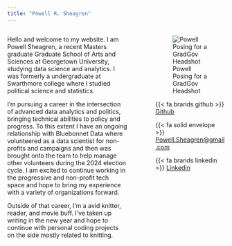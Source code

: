 ```yaml
---
title: "Powell R. Sheagren"
---
```


:::: {.columns}

::: {.column width="60%"}

Hello and welcome to my website. I am Powell Sheagren, a recent Masters graduate Graduate School of Arts and Sciences at Georgetown University, studying data science and analytics. I was formerly a undergraduate at Swarthmore college where I studied political science and statistics.

I'm pursuing a career in the intersection of advanced data analytics and politics, bringing technical abilities to policy and progress. To this extent I have an ongoing relationship with Bluebonnet Data where volunteered as a data scientist for non-profits and campaigns and then was brought onto the team to help manage other volunteers during the 2024 election cycle. I am excited to continue working in the progressive and non-profit tech space and hope to bring my experience with a variety of organizations forward. 

Outside of that career, I'm a avid knitter, reader, and movie buff. I've taken up writing in the new year and hope to continue with personal coding projects on the side mostly related to knitting.

:::

::: {.column width="5%"}
     
:::

::: {.column width="35%" fontsize="8"}

![Powell Posing for a GradGov Headshot](Powell_Sheagren_Headshot.JPG) 

{{< fa brands github >}}  [Github](https://github.com/powellres)

{{< fa solid envelope >}} [Powell.Sheagren@gmail.com](mailto:Powell.sheagren@gmail.com)

{{< fa brands linkedin >}} [Linkedin](https://www.linkedin.com/in/powell-reed-sheagren/)
:::

::::

